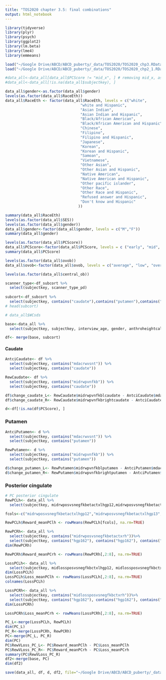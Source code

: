 ```yaml
---
title: "TOS2020 chapter 3.5: final combinations"
output: html_notebook
---
```


```r
library(tidyverse)
library(plyr)
library(psych)
library(ggplot2)
library(lm.beta)
library(lme4)
library(emmeans)
```

```r
load("~/Google Drive/ABCD/ABCD_puberty/_data/TOS2020/TOS2020_chp3.RData")
load("~/Google Drive/ABCD/ABCD_puberty/_data/TOS2020/TOS2020_chp2_1.RData")
```

```r
#data_all<-data_all[data_all$PCScore != "mid_x", ] # removing mid_x, as they don't appear to fit into the predefined groups
#data_all<-data_all[!is.na(data_all$subjectkey), ]

data_all$gender<-as.factor(data_all$gender)
levels(as.factor(data_all$RaceEth))
data_all$RaceEth <- factor(data_all$RaceEth, levels = c("white", 
                                  "white and Hispanic",
                                  "Asian Indian", 
                                  "Asian Indian and Hispanic", 
                                  "Black/African American", 
                                  "Black/African American and Hispanic",
                                  "Chinese", 
                                  "Filipino", 
                                  "Filipino and Hispanic", 
                                  "Japanese", 
                                  "Korean", 
                                  "Korean and Hispanic", 
                                  "Samoan", 
                                  "Vietnamese",
                                  "Other Asian", 
                                  "Other Asian and Hispanic", 
                                  "Native American", 
                                  "Native American and Hispanic", 
                                  "Other pacific islander", 
                                  "Other Race", 
                                  "Other Race and Hispanic", 
                                  "Refused answer and Hispanic",
                                  "Don't know and Hispanic"
                                 ))

summary(data_all$RaceEth)
levels(as.factor(data_all$SES))
levels(as.factor(data_all$gender))
data_all$gender<-factor(data_all$gender, levels = c("M","F"))
summary(data_all$gender)

levels(as.factor(data_all$PCScore))
data_all$PCScore<-factor(data_all$PCScore, levels = c ("early", "mid", "late", "post"))
summary(data_all$PCScore)

levels(as.factor(data_all$ovob))
data_all$ovob<-factor(data_all$ovob, levels = c("average", "low", "overweight", "obese"))

levels(as.factor(data_all$central_ob))
```

```r
scanner_type<-df_subcort %>%
  select(subjectkey, scanner_type_pd)
  
subcort<-df_subcort %>%
  select(subjectkey, contains("caudate"),contains("putamen"),contains("pallidum"), contains("thlpp"),contains("amygdala"), contains("accarea"), contains("ventraldc"), contains("hthp"), scanner_type_pd)
# head(subcort)

# data_all$WCsds

base<-data_all %>%
  select(subjectkey, subjectkey, interview_age, gender, anthroheightcalc, anthroweightcalc, anthro_waist_cm, PCSum, RaceEth, SES, age_years, PCScore, gender, hormone_scr_hse_mean, hormone_scr_dhea_mean, hormone_scr_ert_mean, BMIsds, BMIper, central_ob, ovob, WCsds, fmri_beta_gparc_mean_motion)

df<- merge(base, subcort)
```

#### Caudate
```r
AntciCaudate<- df %>%
  select(subjectkey, contains("mdacrwvsnt")) %>%
  select(subjectkey, contains("caudate"))

RewCaudate<- df %>%
  select(subjectkey, contains("midrwpvnfkb")) %>%
  select(subjectkey, contains("caudate"))

df$change_caudate_L<- RewCaudate$midrwpvnfkblcaudate - AntciCaudate$mdacrwvsntblcaudate
df$change_caudate_R<- RewCaudate$midrwpvnfkbrightcaudate - AntciCaudate$mdacrwvsntbrightcaudate

d<-df[!is.na(df$PCScore), ]
```

### Putamen
```r
AntciPutamen<- d %>%
  select(subjectkey, contains("mdacrwvsnt")) %>%
  select(subjectkey, contains("putamen"))

RewPutamen<- d %>%
  select(subjectkey, contains("midrwpvnfkb")) %>%
  select(subjectkey, contains("putamen"))

d$change_putamen_L<- RewPutamen$midrwpvnfkblputamen - AntciPutamen$mdacrwvsntblputamen
d$change_putamen_R<- RewPutamen$midrwpvnfkbrightputamen - AntciPutamen$mdacrwvsntbrightputamen
```

### Posterior cingulate
```r
# PC posterior cingulate 
RewPCLh<- data_all %>%
  select(subjectkey, midrwposvsnegfkbetactxlhgp12,midrwposvsnegfkbetactxlhgp13, midrwposvsnegfkbetactxlhgp14, midrwposvsnegfkbetactxlhgp20, midrwposvsnegfkbetactxlhgp89, midrwposvsnegfkbetactxlhgp93, midrwposvsnegfkbetactxlhgp150) 

fcols<-c("midrwposvsnegfkbetactxlhgp12","midrwposvsnegfkbetactxlhgp13","midrwposvsnegfkbetactxlhgp14", "midrwposvsnegfkbetactxlhgp20", "midrwposvsnegfkbetactxlhgp89", "midrwposvsnegfkbetactxlhgp93", "midrwposvsnegfkbetactxlhgp150")

RewPCLh$Reward_meanPClh <- rowMeans(RewPCLh[fcols], na.rm=TRUE)
```

```r
RewPCRh<- data_all %>%
  select(subjectkey, contains("midrwposvsnegfkbetactxrh"))%>%
  select(subjectkey, contains("hgp162"), contains("hgp162"), contains("hgp173"), contains("hgp174"), contains("hgp176"), contains("hgp180"), contains("hgp186"), contains("hgp254"))
dim(RewPCRh)

RewPCRh$Reward_meanPCrh <- rowMeans(RewPCRh[,2:8], na.rm=TRUE)
```

```r
LossPCLh<- data_all %>%
  select(subjectkey, midlossposvsnegfkbctxlhgp12, midlossposvsnegfkbctxlhgp13, midlossposvsnegfkbctxlhgp14, midlossposvsnegfkbctxlhgp20, midlossposvsnegfkbctxlhgp89, midlossposvsnegfkbctxlhgp93, midlossposvsnegfkbctxlhgp150)
dim(LossPCLh)
LossPCLh$Loss_meanPClh <- rowMeans(LossPCLh[,2:8], na.rm=TRUE)
colnames(LossPCLh)
```

```r
LossPCRh<- data_all %>%
  select(subjectkey, contains("midlossposvsnegfkbctxrh"))%>%
  select(subjectkey, contains("hgp162"), contains("hgp162"), contains("hgp173"), contains("hgp174"), contains("hgp176"), contains("hgp180"), contains("hgp186"), contains("hgp254"))
dim(LossPCRh)

LossPCRh$Loss_meanPCrh <- rowMeans(LossPCRh[,2:8], na.rm=TRUE)
```

```r
PC_L<-merge(LossPCLh, RewPCLh)
dim(PC_L)
PC_R<-merge(LossPCRh, RewPCRh)
PC<-merge(PC_L, PC_R)
dim(PC)
PC$RewVLoss_PC_L<- PC$Reward_meanPClh - PC$Loss_meanPClh
PC$RewVLoss_PC_R<- PC$Reward_meanPCrh - PC$Loss_meanPCrh
summary(PC$RewVLoss_PC_R)
df2<-merge(base, PC)
dim(df2)
```


```r
save(data_all, df, d, df2, file="~/Google Drive/ABCD/ABCD_puberty/_data/TOS2020/TOS2020_chp3_1.RData")
```

